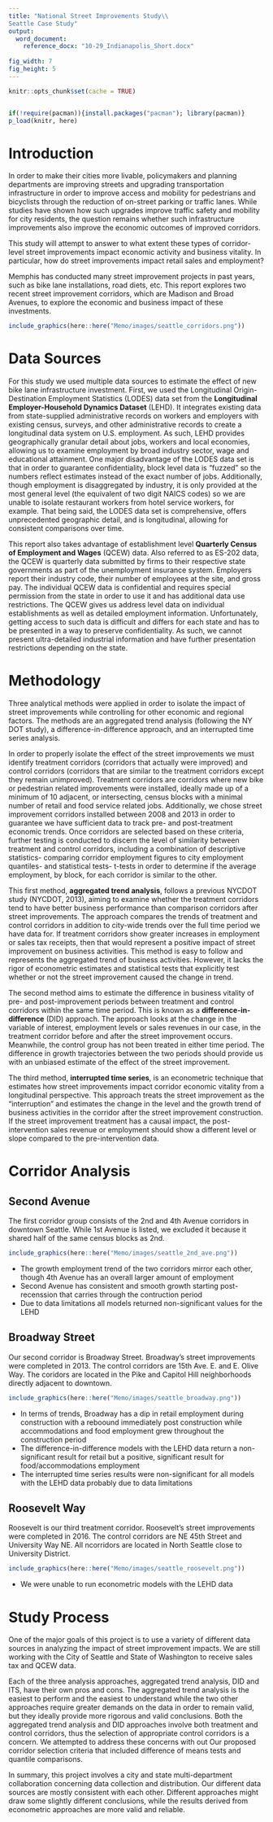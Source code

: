 ```yaml
---
title: "National Street Improvements Study\\ 
Seattle Case Study"
output:
  word_document: 
    reference_docx: "10-29_Indianapolis_Short.docx"
    
fig_width: 7
fig_height: 5
---
```


```r

knitr::opts_chunk$set(cache = TRUE)


if(!require(pacman)){install.packages("pacman"); library(pacman)}
p_load(knitr, here)

```

# Introduction

In order to make their cities more livable, policymakers and planning departments are improving streets and upgrading transportation infrastructure in order to improve access and mobility for pedestrians and bicyclists through the reduction of on-street parking or traffic lanes. While studies have shown how such upgrades improve traffic safety and mobility for city residents, the question remains whether such infrastructure improvements also improve the economic outcomes of improved corridors. 

This study will attempt to answer to what extent these types of corridor-level street improvements impact economic activity and business vitality. In particular, how do street improvements impact retail sales and employment? 

Memphis has conducted many street improvement projects in past years, such as bike lane installations, road diets, etc. This report explores two recent street improvement corridors, which are Madison and Broad Avenues, to explore the economic and business impact of these investments.

```r

include_graphics(here::here("Memo/images/seattle_corridors.png"))

```

# Data Sources

For this study we used multiple data sources to estimate the effect of new bike lane infrastructure investment. First, we used the Longitudinal Origin-Destination Employment Statistics (LODES) data set from the **Longitudinal Employer-Household Dynamics Dataset** (LEHD). It integrates existing data from state-supplied administrative records on workers and employers with existing census, surveys, and other administrative records to create a longitudinal data system on U.S. employment. As such, LEHD provides geographically granular detail about jobs, workers and local economies, allowing us to examine employment by broad industry sector, wage and educational attainment. One major disadvantage of the LODES data set is that in order to guarantee confidentiality, block level data is “fuzzed” so the numbers reflect estimates instead of the exact number of jobs. Additionally, though employment is disaggregated by industry, it is only provided at the most general level (the equivalent of two digit NAICS codes) so we are unable to isolate restaurant workers from hotel service workers, for example. That being said, the LODES data set is comprehensive, offers unprecedented geographic detail, and is longitudinal, allowing for consistent comparisons over time.

This report also takes advantage of establishment level **Quarterly Census of Employment and Wages** (QCEW) data. Also referred to as ES-202 data, the QCEW is quarterly data submitted by firms to their respective state governments as part of the unemployment insurance system. Employers report their industry code, their number of employees at the site, and gross pay. The individual QCEW data is confidential and requires special permission from the state in order to use it and has additional data use restrictions. The QCEW gives us address level data on individual establishments as well as detailed employment information. Unfortunately, getting access to such data is difficult and differs for each state and has to be presented in a way to preserve confidentiality. As such, we cannot present ultra-detailed industrial information and have further presentation restrictions depending on the state.

# Methodology

Three analytical methods were applied in order to isolate the impact of street improvements while controlling for other economic and regional factors. The methods are an aggregated trend analysis (following the NY DOT study), a difference-in-difference approach, and an interrupted time series analysis.

In order to properly isolate the effect of the street improvements we must identify treatment corridors (corridors that actually were improved) and control corridors (corridors that are similar to the treatment corridors except they remain unimproved). Treatment corridors are corridors where new bike or pedestrian related improvements were installed, ideally made up of a minimum of 10 adjacent, or intersecting, census blocks with a minimal number of retail and food service related jobs. Additionally, we chose street improvement corridors installed between 2008 and 2013 in order to guarantee we have sufficient data to track pre- and post-treatment economic trends. Once corridors are selected based on these criteria, further testing is conducted to discern the level of similarity between treatment and control corridors, including a combination of descriptive statistics- comparing corridor employment figures to city employment quantiles- and statistical tests- t-tests in order to determine if the average employment, by block, for each corridor is similar to the other.

This first method, **aggregated trend analysis**, follows a previous NYCDOT study (NYCDOT, 2013), aiming to examine whether the treatment corridors tend to have better business performance than comparison corridors after street improvements. The approach compares the trends of treatment and control corridors in addition to city-wide trends over the full time period we have data for. If treatment corridors show greater increases in employment or sales tax receipts, then that would represent a positive impact of street improvement on business activities. This method is easy to follow and represents the aggregated trend of business activities. However, it lacks the rigor of econometric estimates and statistical tests that explicitly test whether or not the street improvement caused the change in trend.

The second method aims to estimate the difference in business vitality of pre- and post-improvement periods between treatment and control corridors within the same time period. This is known as a **difference-in-difference** (DID) approach. The approach looks at the change in the variable of interest, employment levels or sales revenues in our case, in the treatment corridor before and after the street improvement occurs. Meanwhile, the control group has not been treated in either time period. The difference in growth trajectories between the two periods should provide us with an unbiased estimate of the effect of the street improvement. 

The third method, **interrupted time series**, is an econometric technique that estimates how street improvements impact corridor economic vitality from a longitudinal perspective. This approach treats the street improvement as the “interruption” and estimates the change in the level and the growth trend of business activities in the corridor after the street improvement construction. If the street improvement treatment has a causal impact, the post-intervention sales revenue or employment should show a different level or slope compared to the pre-intervention data. 

# Corridor Analysis 

## Second Avenue

The first corridor group consists of the 2nd and 4th Avenue corridors in downtown Seattle. While 1st Avenue is listed, we excluded it because it shared half of the same census blocks as 2nd. 

```r

include_graphics(here::here("Memo/images/seattle_2nd_ave.png"))

```

* The growth employment trend of the two corridors mirror each other, though 4th Avenue has an overall larger amount of employment
* Second Avenue has consistent and smooth growth starting post-recenssion that carries through the contruction period
* Due to data limitations all models returned non-significant values for the LEHD

##  Broadway Street

Our second corridor is Broadway Street. Broadway's street improvements were completed in 2013. The control corridors are 15th Ave. E. and E. Olive Way. The coridors are located in the Pike and Capitol Hill neighborhoods directly adjacent to downtown. 

```r

include_graphics(here::here("Memo/images/seattle_broadway.png"))

```

* In terms of trends, Broadway has a dip in retail employment during construction with a reboound immediately post construction while accommodations and food employment grew throughout the construction period
* The difference-in-difference models with the LEHD data return a non-significant result for retail but a positive, significant result for food/accommodations employment
* The interrupted time series results were non-significant for all models with the LEHD data probably due to data limitations

##  Roosevelt Way

Roosevelt is our third treatment corridor. Roosevelt's street improvements were completed in 2016. The control corridors are NE 45th Street and University Way NE. All ncorridors are located in North Seattle close to University District.

```r

include_graphics(here::here("Memo/images/seattle_roosevelt.png"))

```

* We were unable to run econometric models with the LEHD data 

# Study Process

One of the major goals of this project is to use a variety of different data sources in analyzing the impact of street improvement impacts. We are still working with the City of Seattle and State of Washington to receive sales tax and QCEW data. 

Each of the three analysis approaches, aggregated trend analysis, DID and ITS, have their own pros and cons. The aggregated trend analysis is the easiest to perform and the easiest to understand while the two other approaches require greater demands on the data in order to remain valid, but they ideally provide more rigorous and valid conclusions. Both the aggregated trend analysis and DID approaches involve both treatment and control corridors, thus the selection of appropriate control corridors is a concern. We attempted to address these concerns with out Our proposed corridor selection criteria that included difference of means tests and quantile comparisons.

In summary, this project involves a city and state multi-department collaboration concerning data collection and distribution. Our different data sources are mostly consistent with each other. Different approaches might draw some slightly different conclusions, while the results derived from econometric approaches are more valid and reliable.

